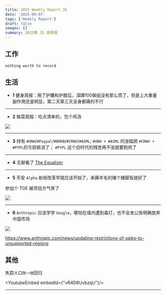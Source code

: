 ```yaml
---
title: 2025 Weekly Report 35
date: '2025-09-07'
tags: ['Weekly Report']
draft: false
images: []
summary: 2025第 35 周周报
---
```


<TOCInline toc={props.toc}/>

## 工作

`nothing worth to record`

## 生活

- **1** 健身周报：用了护腰和护膝后，深蹲100做组没有那么慌了，但是上大重量副作用还是明显，第二天第三天全身都痛的不行

---

- **2** 做菜周报：吃点清单的，包个鸡汤

<div style={{display: "flex", justifyContent: "center"}}>
    <img
        style={{width: "500px"}}
        src="/static/images/2025-w35/chicken.jpg"
    />
</div>

---

- **3** 持有 `#UNH`/`#Paypal`/`#BRKB`/`#CRWV`/`#ASML`; `#UNH + #ASML` 的涨幅把 `#CRWV + #PYPL`的亏损抵消了； `#PYPL` 这个旧时代的残党再不涨就要割肉了

---
- **4** 无聊看了 [The Equalizer](https://www.netflix.com/watch/70305892)

---

- **5** 币安 `Alpha` 新规改革早就应该开始了，来薅羊毛的赚个猪脚饭就好了

参加个 TGE 被项目方气笑了

<div style={{display: "flex", justifyContent: "center"}}>
    <img
        style={{width: "500px"}}
        src="/static/images/2025-w35/tge.jpg"
    />
</div>


---

- **6** `Anthropic` 应该学学 `Google`，哪怕在墙内遭到毒打，也不会发公告明确放弃中国市场

<div style={{display: "flex", justifyContent: "center"}}>
    <img
        style={{width: "500px"}}
        src="/static/images/2025-w35/anthropic.png"
    />
</div>

https://www.anthropic.com/news/updating-restrictions-of-sales-to-unsupported-regions

## 其他

失踪人口`陈一枝`回归

<YoutubeEmbed embedId={"vR4D8UvbzqU"}/>

---


